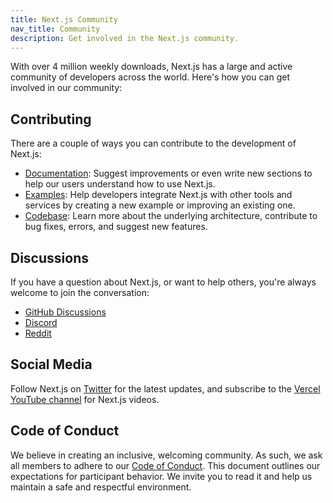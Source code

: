 ```yaml
---
title: Next.js Community
nav_title: Community
description: Get involved in the Next.js community.
---
```


With over 4 million weekly downloads, Next.js has a large and active community of developers across the world. Here's how you can get involved in our community:

## Contributing

There are a couple of ways you can contribute to the development of Next.js:

-   [Documentation](/docs/community/contribution-guide): Suggest improvements or even write new sections to help our users understand how to use Next.js.
-   [Examples](https://github.com/vercel/next.js/tree/canary/contributing/examples): Help developers integrate Next.js with other tools and services by creating a new example or improving an existing one.
-   [Codebase](https://github.com/vercel/next.js/tree/canary/contributing/core): Learn more about the underlying architecture, contribute to bug fixes, errors, and suggest new features.

## Discussions

If you have a question about Next.js, or want to help others, you're always welcome to join the conversation:

-   [GitHub Discussions](https://github.com/vercel/next.js/discussions)
-   [Discord](https://discord.com/invite/bUG2bvbtHy)
-   [Reddit](https://www.reddit.com/r/nextjs)

## Social Media

Follow Next.js on [Twitter](https://twitter.com/nextjs) for the latest updates, and subscribe to the [Vercel YouTube channel](https://www.youtube.com/channel/UCgYPCZmCSd-fVuyyLRGUGbQ) for Next.js videos.

## Code of Conduct

We believe in creating an inclusive, welcoming community. As such, we ask all members to adhere to our [Code of Conduct](https://github.com/vercel/next.js/blob/canary/CODE_OF_CONDUCT.md). This document outlines our expectations for participant behavior. We invite you to read it and help us maintain a safe and respectful environment.
